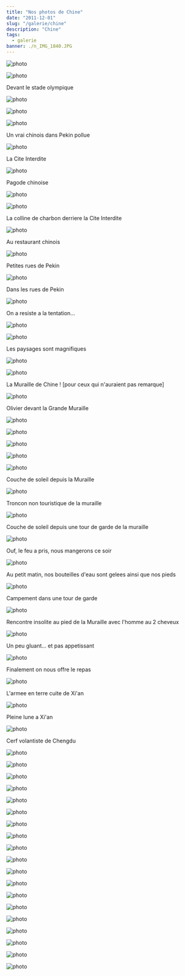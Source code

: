 ```yaml
---
title: "Nos photos de Chine"
date: "2011-12-01"
slug: "/galerie/chine"
description: "Chine"
tags:
  - galerie
banner: ./n_IMG_1840.JPG
---
```


![photo](./n_IMG_1658.JPG)

<div class="img-caption"></div>

![photo](./n_IMG_1674.JPG)

<div class="img-caption">Devant le stade olympique</div>

![photo](./n_IMG_1680.JPG)

<div class="img-caption"></div>

![photo](./n_IMG_1683.JPG)

<div class="img-caption"></div>

![photo](./n_IMG_1689.JPG)

<div class="img-caption">Un vrai chinois dans Pekin pollue</div>

![photo](./n_IMG_1698.JPG)

<div class="img-caption">La Cite Interdite</div>

![photo](./n_IMG_1709.JPG)

<div class="img-caption">Pagode chinoise</div>

![photo](./n_IMG_1716.JPG)

<div class="img-caption"></div>

![photo](./n_IMG_1717.JPG)

<div class="img-caption">La colline de charbon derriere la Cite Interdite</div>

![photo](./n_IMG_1726.JPG)

<div class="img-caption">Au restaurant chinois</div>

![photo](./n_IMG_1727.JPG)

<div class="img-caption">Petites rues de Pekin</div>

![photo](./n_IMG_1733.JPG)

<div class="img-caption">Dans les rues de Pekin</div>

![photo](./n_IMG_1740.JPG)

<div class="img-caption">On a resiste a la tentation...</div>

![photo](./n_IMG_1747.JPG)

<div class="img-caption"></div>

![photo](./n_IMG_1749.JPG)

<div class="img-caption">Les paysages sont magnifiques</div>

![photo](./n_IMG_1756.JPG)

<div class="img-caption"></div>

![photo](./n_IMG_1766.JPG)

<div class="img-caption">
  La Muraille de Chine ! [pour ceux qui n'auraient pas remarque]
</div>

![photo](./n_IMG_1770.JPG)

<div class="img-caption">Olivier devant la Grande Muraille</div>

![photo](./n_IMG_1772.JPG)

<div class="img-caption"></div>

![photo](./n_IMG_1780.JPG)

<div class="img-caption"></div>

![photo](./n_IMG_1785.JPG)

<div class="img-caption"></div>

![photo](./n_IMG_1786.JPG)

<div class="img-caption"></div>

![photo](./n_IMG_1796.JPG)

<div class="img-caption">Couche de soleil depuis la Muraille</div>

![photo](./n_IMG_1803.JPG)

<div class="img-caption">Troncon non touristique de la muraille</div>

![photo](./n_IMG_1804.JPG)

<div class="img-caption">
  Couche de soleil depuis une tour de garde de la muraille
</div>

![photo](./n_IMG_1806.JPG)

<div class="img-caption">Ouf, le feu a pris, nous mangerons ce soir</div>

![photo](./n_IMG_1807.JPG)

<div class="img-caption">
  Au petit matin, nos bouteilles d'eau sont gelees ainsi que nos pieds
</div>

![photo](./n_IMG_1809.JPG)

<div class="img-caption">Campement dans une tour de garde</div>

![photo](./n_IMG_1811.JPG)

<div class="img-caption">
  Rencontre insolite au pied de la Muraille avec l'homme au 2 cheveux
</div>

![photo](./n_IMG_1813.JPG)

<div class="img-caption">Un peu gluant... et pas appetissant</div>

![photo](./n_IMG_1817.JPG)

<div class="img-caption">Finalement on nous offre le repas</div>

![photo](./n_IMG_1826.JPG)

<div class="img-caption">L'armee en terre cuite de Xi'an</div>

![photo](./n_IMG_1840.JPG)

<div class="img-caption">Pleine lune a Xi'an</div>

![photo](./n_IMG_1843.JPG)

<div class="img-caption">Cerf volantiste de Chengdu</div>

![photo](./n_IMG_1847.JPG)

<div class="img-caption"></div>

![photo](./n_IMG_1849.JPG)

<div class="img-caption"></div>

![photo](./n_IMG_1859.JPG)

<div class="img-caption"></div>

![photo](./n_IMG_1864.JPG)

<div class="img-caption"></div>

![photo](./n_IMG_1869.JPG)

<div class="img-caption"></div>

![photo](./n_IMG_1870.JPG)

<div class="img-caption"></div>

![photo](./n_IMG_1873.JPG)

<div class="img-caption"></div>

![photo](./n_IMG_1878.JPG)

<div class="img-caption"></div>

![photo](./n_IMG_1882.JPG)

<div class="img-caption"></div>

![photo](./n_IMG_1889.JPG)

<div class="img-caption"></div>

![photo](./n_IMG_1906.JPG)

<div class="img-caption"></div>

![photo](./n_IMG_1911.JPG)

<div class="img-caption"></div>

![photo](./n_IMG_1926.JPG)

<div class="img-caption"></div>

![photo](./n_IMG_1947.JPG)

<div class="img-caption"></div>

![photo](./n_IMG_1953.JPG)

<div class="img-caption"></div>

![photo](./n_IMG_1967.JPG)

<div class="img-caption"></div>

![photo](./n_IMG_1973.JPG)

<div class="img-caption"></div>

![photo](./n_IMG_1975.JPG)

<div class="img-caption"></div>

![photo](./n_IMG_1980.JPG)

<div class="img-caption"></div>
